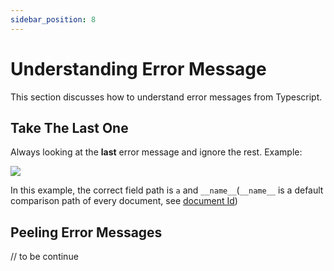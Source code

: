 ```yaml
---
sidebar_position: 8
---
```


# Understanding Error Message

This section discusses how to understand error messages from Typescript.

## Take The Last One


Always looking at the **last** error message and ignore the rest. Example:

<Image src="/firelordv2.5/error1.png" text="take the last error message" />

In this example, the correct field path is `a` and `__name__`(`__name__` is a default comparison path of every document, see [document Id](./documentId))

## Peeling Error Messages

// to be continue

